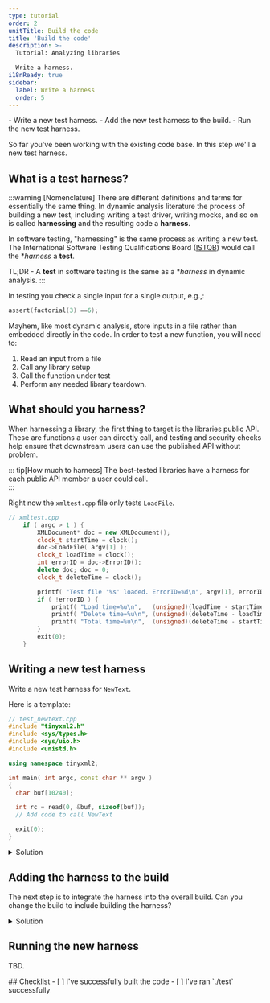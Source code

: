 ```yaml
---
type: tutorial
order: 2
unitTitle: Build the code
title: 'Build the code'
description: >-
  Tutorial: Analyzing libraries

  Write a harness.
i18nReady: true
sidebar: 
  label: Write a harness
  order: 5
---
```



<PreCheck>
 - Write a new test harness.
 - Add the new test harness to the build.
 - Run the new test harness. 
</PreCheck>

So far you've been working with the existing code base. In this step we'll a
new test harness.

## What is a test harness?

:::warning [Nomenclature]
There are different definitions and terms for essentially the same thing.
In dynamic analysis literature the process of building a new test, including
writing a test driver, writing mocks, and so on is called **harnessing** and the
resulting code a **harness**.  

In software testing, "harnessing" is the same process as writing a new test. The International Software Testing Qualifications Board
([ISTQB](https://www.istqb.org/))  would call the **harness* a **test**.

TL;DR - A **test** in software testing is the same as a **harness* in dynamic
analysis.
:::

In testing you check a single input for a single output, e.g.,:
```c
assert(factorial(3) ==6); 
```

Mayhem, like most dynamic analysis, store inputs in a file rather than embedded
directly in the code.  In order to test a new function, you will need to:
1. Read an input from a file
2. Call any library setup
3. Call the function under test
4. Perform any needed library teardown.

## What should you harness?

When harnessing a library, the first thing to target is the libraries public
API. These are functions a user can directly call, and testing and security
checks help ensure that downstream users can use the published API without
problem.

::: tip[How much to harness]
The best-tested libraries have a harness for each public API member a
user could call.  
:::

Right now the `xmltest.cpp` file only tests `LoadFile`. 
```cpp "doc->LoadFile( argv[1] );"
// xmltest.cpp
	if ( argc > 1 ) {
		XMLDocument* doc = new XMLDocument();
		clock_t startTime = clock();
		doc->LoadFile( argv[1] );
		clock_t loadTime = clock();
		int errorID = doc->ErrorID();
		delete doc; doc = 0;
		clock_t deleteTime = clock();

		printf( "Test file '%s' loaded. ErrorID=%d\n", argv[1], errorID );
		if ( !errorID ) {
			printf( "Load time=%u\n",   (unsigned)(loadTime - startTime) );
			printf( "Delete time=%u\n", (unsigned)(deleteTime - loadTime) );
			printf( "Total time=%u\n",  (unsigned)(deleteTime - startTime) );
		}
		exit(0);
	}
```

## Writing a new test harness

Write a new test harness for `NewText`.

Here is a template:
```cpp
// test_newtext.cpp
#include "tinyxml2.h"
#include <sys/types.h>
#include <sys/uio.h>
#include <unistd.h>

using namespace tinyxml2;

int main( int argc, const char ** argv )
{
  char buf[10240];

  int rc = read(0, &buf, sizeof(buf));
  // Add code to call NewText

  exit(0);
} 

```

<details>
<summary>Solution</summary>

```diff lang="cpp"
// test_newtext.cpp
#include "tinyxml2.h"
#include <sys/types.h>
#include <sys/uio.h>
#include <unistd.h>

using namespace tinyxml2;

int main( int argc, const char ** argv )
{
  char buf[10240];

  int rc = read(0, &buf, sizeof(buf));
+  XMLDocument doc;
+  XMLElement* textNode = doc.NewElement("text");
+  XMLText* versionText = doc.NewText(buf);
+
+  textNode->InsertEndChild(versionText);
+  doc.InsertEndChild(textNode);
+
+  XMLPrinter printer;
+  doc.Print();
  
  exit(0);
} 
```
</details>

## Adding the harness to the build

The next step is to integrate the harness into the overall build. Can you change the build to include building the harness?

<details>
<summary>Solution</summary>

```diff lang="cmake"
// CMakeLists.txt
add_executable(test xmltest.cpp)
add_dependencies(test tinyxml2)
add_dependencies(test ${TARGET_DATA_COPY})
target_link_libraries(test tinyxml2)

+ add_executable(test_newtext test_newtext.cpp)
+ add_dependencies(test_newtext tinyxml2)
+ target_link_libraries(test_newtext tinyxml2)
```

You then need to rebuild with the new file: 
```bash
cmake --build build   # reconfigure and rebuild
```
</details>




## Running the new harness

TBD.


<Box icon="check-list">
## Checklist

<Checklist>
- [ ] I've successfully built the code
- [ ] I've ran `./test` successfully
</Checklist>
</Box>


